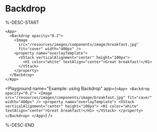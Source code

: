 # Backdrop

%-DESC-START 

```ueml
<App>
  <Backdrop opacity="0.2">
    <Image 
      src="/resources/images/components/image/breakfast.jpg" 
      fit="cover" width="400px" />
    <property name="overlayTemplate">
      <VStack verticalAlignment="center" height="100px">
        <H1 color="white" textAlign="center">Great breakfast!</H1>
      </VStack>
    </property>
  </Backdrop>
</App>
```

<Playground
  name="Example: using Backdrop"
  app={`
    <App>
      <Backdrop opacity="0.2">
        <Image src="/resources/images/components/image/breakfast.jpg" fit="cover" width="400px" />
        <property name="overlayTemplate">
          <VStack verticalAlignment="center" height="100px">
            <H1 color="white" textAlign="center">Great breakfast!</H1>
          </VStack>
        </property>
      </Backdrop>
    </App>
  `}
/>

%-DESC-END
